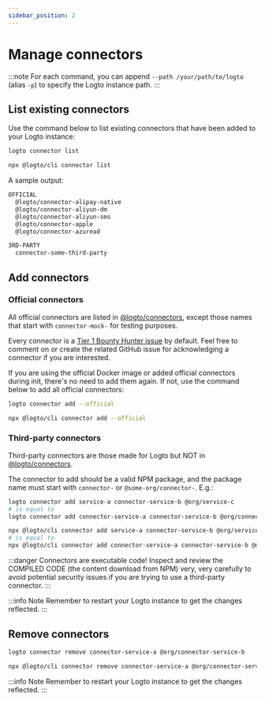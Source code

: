```yaml
---
sidebar_position: 2
---
```




# Manage connectors

<ConnectorsIntro />

:::note
For each command, you can append `--path /your/path/to/logto` (alias `-p`) to specify the Logto instance path.
:::

## List existing connectors

Use the command below to list existing connectors that have been added to your Logto instance:

<Tabs groupId="cmd">

  <TabItem value="cli" label="CLI">

```bash
logto connector list
```

  </TabItem>
  <TabItem value="npx" label="npx">

```bash
npx @logto/cli connector list
```

  </TabItem>

</Tabs>

A sample output:

```bash
OFFICIAL
  @logto/connector-alipay-native
  @logto/connector-aliyun-dm
  @logto/connector-aliyun-sms
  @logto/connector-apple
  @logto/connector-azuread

3RD-PARTY
  connector-some-third-party
```

## Add connectors

### Official connectors

All official connectors are listed in [@logto/connectors](https://github.com/logto-io/connectors/tree/master/packages), except those names that start with `connector-mock-` for testing purposes.

<Admonition type="tip" icon="🤠" title="Call for contributors!">

Every connector is a [Tier 1 Bounty Hunter issue](https://github.com/logto-io/logto/issues/1861) by default. Feel free to comment on or create the related GitHub issue for acknowledging a connector if you are interested.

</Admonition>

If you are using the official Docker image or added official connectors during init, there's no need to add them again. If not, use the command below to add all official connectors:

<Tabs groupId="cmd">

  <TabItem value="cli" label="CLI">

```bash
logto connector add --official
```

  </TabItem>
  <TabItem value="npx" label="npx">

```bash
npx @logto/cli connector add --official
```

  </TabItem>

</Tabs>

### Third-party connectors

Third-party connectors are those made for Logto but NOT in [@logto/connectors](https://github.com/logto-io/connectors/tree/master/packages).

The connector to add should be a valid NPM package, and the package name must start with `connector-` or `@some-org/connector-`. E.g.:

<Tabs groupId="cmd">

  <TabItem value="cli" label="CLI">

```bash
logto connector add service-a connector-service-b @org/service-c
# is equal to
logto connector add connector-service-a connector-service-b @org/connector-service-c
```

  </TabItem>
  <TabItem value="npx" label="npx">

```bash
npx @logto/cli connector add service-a connector-service-b @org/service-c
# is equal to
npx @logto/cli connector add connector-service-a connector-service-b @org/connector-service-c
```

  </TabItem>

</Tabs>

:::danger
Connectors are executable code! Inspect and review the COMPILED CODE (the content download from NPM) very, very carefully to avoid potential security issues if you are trying to use a third-party connector.
:::

:::info Note
Remember to restart your Logto instance to get the changes reflected.
:::

## Remove connectors

<Tabs groupId="cmd">

  <TabItem value="cli" label="CLI">

```bash
logto connector remove connector-service-a @org/connector-service-b
```

  </TabItem>
  <TabItem value="npx" label="npx">

```bash
npx @logto/cli connector remove connector-service-a @org/connector-service-b
```

  </TabItem>

</Tabs>

:::info Note
Remember to restart your Logto instance to get the changes reflected.
:::
